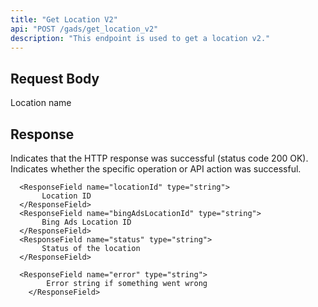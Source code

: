 ```yaml
---
title: "Get Location V2"
api: "POST /gads/get_location_v2"
description: "This endpoint is used to get a location v2."
---
```


## Request Body

<ParamField body="location" type="string" required>
	Location name
</ParamField>

 

## Response

<ResponseField name="success" type="boolean">
	Indicates that the HTTP response was successful (status code 200 OK).
</ResponseField>


<ResponseField name="results" type="object">
  <Expandable title="Results Object">
        <ResponseField name="success" type="boolean">
			Indicates whether the specific operation or API action was successful.
        </ResponseField>

      <ResponseField name="locationId" type="string">
           Location ID
      </ResponseField>
      <ResponseField name="bingAdsLocationId" type="string">
           Bing Ads Location ID
      </ResponseField>
      <ResponseField name="status" type="string">
           Status of the location
      </ResponseField>

      <ResponseField name="error" type="string">
    		Error string if something went wrong
    	</ResponseField>
  </Expandable>
</ResponseField>
